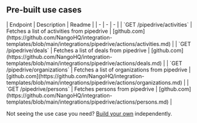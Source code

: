 
## Pre-built use cases

<AccordionGroup>


<Accordion title="Others">
| Endpoint | Description | Readme |
| - | - | - |
| `GET /pipedrive/activities` | Fetches a list of activities from pipedrive | [github.com](https://github.com/NangoHQ/integration-templates/blob/main/integrations/pipedrive/actions/activities.md) |
| `GET /pipedrive/deals` | Fetches a list of deals from pipedrive | [github.com](https://github.com/NangoHQ/integration-templates/blob/main/integrations/pipedrive/actions/deals.md) |
| `GET /pipedrive/organizations` | Fetches a list of organizations from pipedrive | [github.com](https://github.com/NangoHQ/integration-templates/blob/main/integrations/pipedrive/actions/organizations.md) |
| `GET /pipedrive/persons` | Fetches persons from pipedrive | [github.com](https://github.com/NangoHQ/integration-templates/blob/main/integrations/pipedrive/actions/persons.md) |
</Accordion>

</AccordionGroup>

<Tip>Not seeing the use case you need? [Build your own](https://nango.dev/slack) independently.</Tip>
